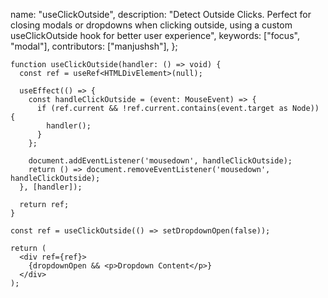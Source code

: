   name: "useClickOutside",
  description: "Detect Outside Clicks. Perfect for closing modals or dropdowns when clicking outside, using a custom useClickOutside hook for better user experience",
  keywords: ["focus", "modal"],
  contributors: ["manjushsh"],
};

```tsx
function useClickOutside(handler: () => void) {
  const ref = useRef<HTMLDivElement>(null);

  useEffect(() => {
    const handleClickOutside = (event: MouseEvent) => {
      if (ref.current && !ref.current.contains(event.target as Node)) {
        handler();
      }
    };

    document.addEventListener('mousedown', handleClickOutside);
    return () => document.removeEventListener('mousedown', handleClickOutside);
  }, [handler]);

  return ref;
}
```

```tsx
const ref = useClickOutside(() => setDropdownOpen(false));

return (
  <div ref={ref}>
    {dropdownOpen && <p>Dropdown Content</p>}
  </div>
);
```
